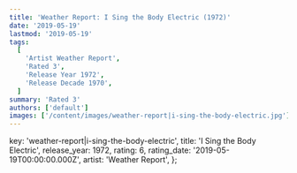 ```yaml
---
title: 'Weather Report: I Sing the Body Electric (1972)'
date: '2019-05-19'
lastmod: '2019-05-19'
tags:
  [
    'Artist Weather Report',
    'Rated 3',
    'Release Year 1972',
    'Release Decade 1970',
  ]
summary: 'Rated 3'
authors: ['default']
images: ['/content/images/weather-report|i-sing-the-body-electric.jpg']
---
```


  key: 'weather-report|i-sing-the-body-electric',
  title: 'I Sing the Body Electric',
  release_year: 1972,
  rating: 6,
  rating_date: '2019-05-19T00:00:00.000Z',
  artist: 'Weather Report',
};

<MusicRating data={data} />
